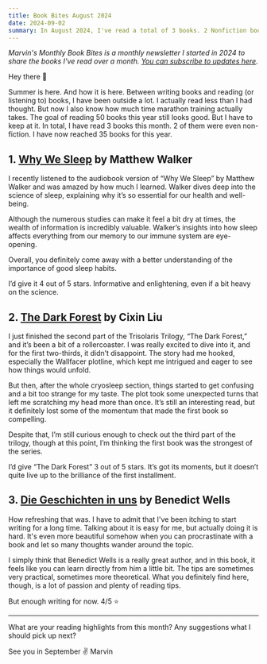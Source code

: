 ```yaml
---
title: Book Bites August 2024
date: 2024-09-02
summary: In August 2024, I've read a total of 3 books. 2 Nonfiction books and 1 novel.
---
```


_Marvin's Monthly Book Bites is a monthly newsletter I started in 2024 to share the books I've read over a month. [You can subscribe to updates here](https://world.hey.com/mrvn)._

Hey there 👋

Summer is here. And how it is here. Between writing books and reading (or listening to) books, I have been outside a lot. I actually read less than I had thought. But now I also know how much time marathon training actually takes. The goal of reading 50 books this year still looks good. But I have to keep at it. In total, I have read 3 books this month. 2 of them were even non-fiction. I have now reached 35 books for this year.

## 1. [Why We Sleep](https://www.goodreads.com/book/show/34466963-why-we-sleep) by Matthew Walker

I recently listened to the audiobook version of “Why We Sleep” by Matthew Walker and was amazed by how much I learned. Walker dives deep into the science of sleep, explaining why it’s so essential for our health and well-being.

Although the numerous studies can make it feel a bit dry at times, the wealth of information is incredibly valuable. Walker’s insights into how sleep affects everything from our memory to our immune system are eye-opening.

Overall, you definitely come away with a better understanding of the importance of good sleep habits.

I’d give it 4 out of 5 stars. Informative and enlightening, even if a bit heavy on the science.

## 2. [The Dark Forest](https://www.goodreads.com/book/show/23168817-the-dark-forest) by Cixin Liu

I just finished the second part of the Trisolaris Trilogy, “The Dark Forest,” and it’s been a bit of a rollercoaster. I was really excited to dive into it, and for the first two-thirds, it didn’t disappoint. The story had me hooked, especially the Wallfacer plotline, which kept me intrigued and eager to see how things would unfold.

But then, after the whole cryosleep section, things started to get confusing and a bit too strange for my taste. The plot took some unexpected turns that left me scratching my head more than once. It’s still an interesting read, but it definitely lost some of the momentum that made the first book so compelling.

Despite that, I’m still curious enough to check out the third part of the trilogy, though at this point, I’m thinking the first book was the strongest of the series.

I’d give “The Dark Forest” 3 out of 5 stars. It’s got its moments, but it doesn’t quite live up to the brilliance of the first installment.

## 3. [Die Geschichten in uns](https://www.goodreads.com/book/show/213069372-die-geschichten-in-uns) by Benedict Wells

How refreshing that was. I have to admit that I've been itching to start writing for a long time. Talking about it is easy for me, but actually doing it is hard. It's even more beautiful somehow when you can procrastinate with a book and let so many thoughts wander around the topic.

I simply think that Benedict Wells is a really great author, and in this book, it feels like you can learn directly from him a little bit. The tips are sometimes very practical, sometimes more theoretical. What you definitely find here, though, is a lot of passion and plenty of reading tips.

But enough writing for now. 4/5 ⭐

---

What are your reading highlights from this month? Any suggestions what I should pick up next?

See you in September ✌️
Marvin
